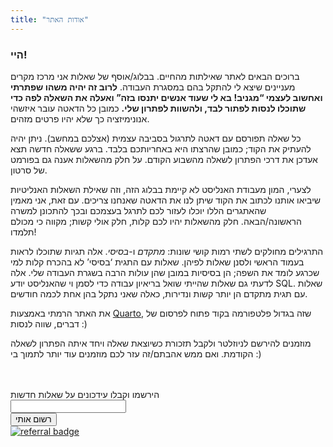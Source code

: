 ```yaml
---
title: "אודות האתר"
---
```


### היי!

ברוכים הבאים לאתר שאילתות מהחיים. בבלוג/אוסף של שאלות אני מרכז מקרים מעניינים שיצא לי להתקל בהם במסגרת העבודה. **לרוב זה יהיה משהו שפתרתי ואחשוב לעצמי "מגניב! בא לי שעוד אנשים יתנסו בזה" ואעלה את השאלה לפה כדי שתוכלו לנסות לפתור לבד, ולהשוות לפתרון שלי.** כמובן כל הדאטה עובר איזשהי אנונימיזציה כך שלא יהיו פרטים מזהים. 

כל שאלה תפורסם עם דאטה לתרגול בסביבה עצמית (אצלכם במחשב). ניתן יהיה להעתיק את הקוד; כמובן שהרצתו היא באחריותכם בלבד. ברגע ששאלה חדשה תצא אעדכן את דרכי הפתרון לשאלה מהשבוע הקודם. על חלק מהשאלות אענה גם בפורמט של סרטון.

לצערי, המון מעבודת האנליסט לא קיימת בבלוג הזה, וזה שאילת השאלות האנליטיות שיביאו אותנו לכתוב את הקוד שיתן לנו את הדאטה שאנחנו צריכים. עם זאת, אני מאמין שהאתגרים הללו יוכלו לעזור לכם לתרגל בעצמכם ובכך להתכונן למשרה הראשונה/הבאה. חלק מהשאלות יהיו לכם קלות, חלק אולי קשות; מקווה כי מכולם תלמדו!

התרגילים מחולקים לשתי רמות קושי שונות: *מתקדם* ו-*בסיסי*. אלה תגיות שתוכלו לראות בעמוד הראשי ולסנן שאלות לפיהן. שאלות עם התגית 'בסיסי' לא בהכרח קלות למי שכרגע לומד את השפה; הן בסיסיות במובן שהן עולות הרבה בשגרת העבודה שלי. אלה לדעתי גם שאלות שהייתי שואל בריאיון עבודה כדי לסמן וי שהאנליסט יודע SQL. שאלות עם תגית מתקדם הן יותר קשות ונדירות, כאלה שאני נתקל בהן אחת לכמה חודשים.

את האתר הרמתי באמצעות [Quarto](https://quarto.org/), שזה בגדול פלטפורמה בקוד פתוח לפרסום של דברים, שווה לנסות :)

 מוזמנים להירשם לניוזלטר ולקבל תזכורת כשיוצאת שאלה ויחד איתה הפתרון לשאלה הקודמת. ואם ממש אהבתם/זה עזר לכם מוזמנים עוד יותר לתמוך בי :)
 
 
```{=html}
<br>
<script type="text/javascript" src="https://cdnjs.buymeacoffee.com/1.0.0/button.prod.min.js" data-name="bmc-button" data-slug="AGrinson" data-color="#FFDD00" data-emoji=""  data-font="Cookie" data-text="קנו לי קפה" data-outline-color="#000000" data-font-color="#000000" data-coffee-color="#ffffff" ></script>
<br>
<div id="mc_embed_shell">
      <link href="//cdn-images.mailchimp.com/embedcode/classic-061523.css" rel="stylesheet" type="text/css">
<div id="mc_embed_signup">
    <form action="https://app.us21.list-manage.com/subscribe/post?u=35937fe07b07072fab364d305&amp;id=a03aaa869b&amp;f_id=00e22be7f0" method="post" id="mc-embedded-subscribe-form" name="mc-embedded-subscribe-form" class="validate" target="_blank">
        
            <div class="mc-field-group"><div id  id="signup-text"><label for="mce-EMAIL">הירשמו וקבלו עידכונים על שאלות חדשות</label></div><input type="email" name="EMAIL" class="required email" id="mce-EMAIL" required="" value=""></div>
        <div id="mce-responses" class="clear foot">
            <div class="response" id="mce-error-response" style="display: none;"></div>
            <div class="response" id="mce-success-response" style="display: none;"></div>
        </div>
    <div aria-hidden="true" style=""></div>
        <div class="optionalParent">
            <div class="clear foot">
                <input type="submit" name="subscribe" id="mc-embedded-subscribe" class="button" value="רשום אותי">
                <p class="brandingLogo" style="margin: 0px auto;"><a href="http://eepurl.com/iuHTic" title="Mailchimp - email marketing made easy and fun"><img src="https://eep.io/mc-cdn-images/template_images/branding_logo_text_dark_dtp.svg" alt="referral badge"></a></p>
            </div>
        </div>
    </div>
</form>
</div>

<script type="text/javascript" src="//s3.amazonaws.com/downloads.mailchimp.com/js/mc-validate.js"></script>

<script type="text/javascript">(function($) {window.fnames = new Array(); window.ftypes = new Array();fnames[0]=EMAIL;ftypes[0]=merge;,fnames[1]=FNAME;ftypes[1]=merge;,fnames[2]=LNAME;ftypes[2]=merge;,fnames[3]=ADDRESS;ftypes[3]=merge;,fnames[4]=PHONE;ftypes[4]=merge;,fnames[5]=BIRTHDAY;ftypes[5]=merge;false}(jQuery));var $mcj = jQuery.noConflict(true);</script>

</div>

```

